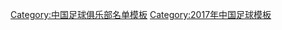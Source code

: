 {{Football squad with groups
 | name      = 2017年中乙分类名单上海聚运动
 | bgcolor   = #0050D0
 | bordercolor = #ffffff
 | textcolor   = #ffffff
 | title=[[上海聚运动足球俱乐部|<span style="color: #ffffff;">上海聚运动</span>]] — [[2017年中国足球乙级联赛|<span style="color: #ffffff;">2017年</span>]][[中国足球乙级联赛|<span style="color: #ffffff;">中乙联赛第 19 名、南区第 10 名</span>]]
|group1=全年参赛球员
|list1=<div>
{{Football squad2 player|no=1|name=[[白烁]]}}
{{Football squad2 player|no=2|name=[[赖扬龙]]}}
{{Football squad2 player|no=3|name=[[李连祥]]}}
{{Football squad2 player|no=4|name=[[张峻峰 (足球运动员)|张峻峰]]}}
{{Football squad2 player|no=5|name=[[徐博 (足球运动员)|徐博]]}}
{{Football squad2 player|no=6|name=[[王振翔]]}}
{{Football squad2 player|no=7|name={{le|徐君|Xu Jun (footballer)}}}}
{{Football squad2 player|no=8|name=[[高一杰]]}}
{{Football squad2 player|no=9|name=[[战怡麟]]}}
{{Football squad2 player|no=10|name=[[曹传宇]]}}
{{Football squad2 player|no=11|name=[[闫新禹]]}}
{{Football squad2 player|no=12|name=[[陈楠存]]}}
{{Football squad2 player|no=14|name=[[高诗鹏]]}}
{{Football squad2 player|no=15|name=[[周佳豪]]}}
{{Football squad2 player|no=16|name=[[向帅]]}}
{{Football squad2 player|no=17|name=[[关琦 (足球运动员)|关琦]]}}
{{Football squad2 player|no=18|name=[[杜冠阳]]}}
{{Football squad2 player|no=19|name=[[朱明辉]]}}
{{Football squad2 player|no=20|name=[[赖俊润]]}}
{{Football squad2 player|no=21|name=[[杨四平]]}}
{{Football squad2 player|no=26|name=[[邓彪 (足球运动员)|邓彪]]}}
{{Football squad2 player|no=27|name=[[张智坚]]}}
{{Football squad2 player|no=28|name=[[王飞 (男子足球运动员)|王飞]]}}
{{Football squad2 player|no=30|name=[[杜宇 (足球运动员)|杜宇]]}}
{{Football squad2 player|no=31|name=[[沈龙元]]}}
{{Football squad2 player|no=33|name=[[杨昊峰]]}}
{{Football squad2 player|no=36|name=[[祝继超]]}}
{{Football squad2 player|no=37|name=[[李建敏]]}}
{{Football squad2 player|no=38|name=[[杜昱]]}}
{{Football squad2 player|no=39|name=[[朱慧]]}}
</div>
|group2=夏季转入球员
|list2=<div>
</div>
|group3=夏季转出球员
|list3=<div>
</div>
|group4=主教练
|list4={{flagicon|SRB}} [[德拉甘·可可托维奇|-{zh-hans:可可托维奇;zh-hk:高高杜域}-]]（至第 13 轮）；{{flagicon|Japan}} {{link-en|石井肇|Hajime Ishii (footballer)|石井肇}}
}}
<noinclude>
{{DEFAULTSORT:Shanghai JuJu Sports F.C. Squad 2017}}
[[Category:中国足球俱乐部名单模板]]
[[Category:2017年中国足球模板]]
</noinclude>